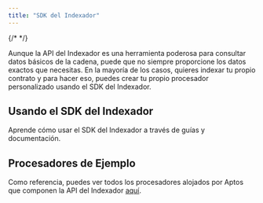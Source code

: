 ```yaml
---
title: "SDK del Indexador"
---
```



{/* <IndexerBetaNotice /> */}

Aunque la API del Indexador es una herramienta poderosa para consultar datos básicos de la cadena, puede que no siempre proporcione los datos exactos que necesitas.
En la mayoría de los casos, quieres indexar tu propio contrato y para hacer eso, puedes crear tu propio procesador personalizado usando el SDK del Indexador.

## Usando el SDK del Indexador

Aprende cómo usar el SDK del Indexador a través de guías y documentación.

<CardGrid>
  <LinkCard href="/build/indexer/indexer-sdk/quickstart" title="Guía de Inicio Rápido" description="Comienza con el SDK del Indexador" />

  <LinkCard href="/build/indexer/indexer-sdk/documentation" title="Documentación" description="Lee la documentación sobre el SDK del Indexador" />
</CardGrid>

## Procesadores de Ejemplo

Como referencia, puedes ver todos los procesadores alojados por Aptos que componen la API del Indexador [aquí](https://github.com/aptos-labs/aptos-indexer-processors-v2).
